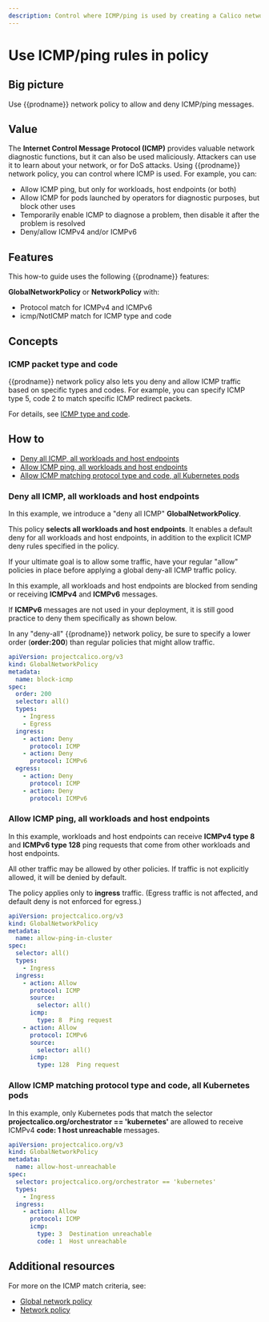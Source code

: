 ```yaml
---
description: Control where ICMP/ping is used by creating a Calico network policy to allow and deny ICMP/ping messages for workloads and host endpoints.
---
```


# Use ICMP/ping rules in policy

## Big picture

Use {{prodname}} network policy to allow and deny ICMP/ping messages.

## Value

The **Internet Control Message Protocol (ICMP)** provides valuable network diagnostic functions, but it can also be used maliciously. Attackers can use
it to learn about your network, or for DoS attacks. Using {{prodname}} network policy, you can control where ICMP is used. For example, you can:

- Allow ICMP ping, but only for workloads, host endpoints (or both)
- Allow ICMP for pods launched by operators for diagnostic purposes, but block other uses
- Temporarily enable ICMP to diagnose a problem, then disable it after the problem is resolved
- Deny/allow ICMPv4 and/or ICMPv6

## Features

This how-to guide uses the following {{prodname}} features:

**GlobalNetworkPolicy** or **NetworkPolicy** with:

- Protocol match for ICMPv4 and ICMPv6
- icmp/NotICMP match for ICMP type and code

## Concepts

### ICMP packet type and code

{{prodname}} network policy also lets you deny and allow ICMP traffic based on specific types and codes. For example, you can specify ICMP type 5, code 2 to match specific ICMP redirect packets.

For details, see [ICMP type and code](https://en.wikipedia.org/wiki/Internet_Control_Message_Protocol#Control_messages).

## How to

- [Deny all ICMP, all workloads and host endpoints](#deny-all-icmp-all-workloads-and-host-endpoints)
- [Allow ICMP ping, all workloads and host endpoints](#allow-icmp-ping-all-workloads-and-host-endpoints)
- [Allow ICMP matching protocol type and code, all Kubernetes pods](#allow-icmp-matching-protocol-type-and-code-all-Kubernetes-pods)

### Deny all ICMP, all workloads and host endpoints

In this example, we introduce a "deny all ICMP" **GlobalNetworkPolicy**.

This policy **selects all workloads and host endpoints**. It enables a default deny for all workloads and host endpoints, in addition to the explicit ICMP deny rules specified in the policy.

If your ultimate goal is to allow some traffic, have your regular "allow" policies in place before applying a global deny-all ICMP traffic policy.

In this example, all workloads and host endpoints are blocked from sending or receiving **ICMPv4** and **ICMPv6** messages.

If **ICMPv6** messages are not used in your deployment, it is still good practice to deny them specifically as shown below.

In any "deny-all" {{prodname}} network policy, be sure to specify a lower order (**order:200**) than regular policies that might allow traffic.

```yaml
apiVersion: projectcalico.org/v3
kind: GlobalNetworkPolicy
metadata:
  name: block-icmp
spec:
  order: 200
  selector: all()
  types:
    - Ingress
    - Egress
  ingress:
    - action: Deny
      protocol: ICMP
    - action: Deny
      protocol: ICMPv6
  egress:
    - action: Deny
      protocol: ICMP
    - action: Deny
      protocol: ICMPv6
```

### Allow ICMP ping, all workloads and host endpoints

In this example, workloads and host endpoints can receive **ICMPv4 type 8** and **ICMPv6 type 128** ping requests that come from other workloads and host endpoints.

All other traffic may be allowed by other policies. If traffic is not explicitly allowed, it will be denied by default.

The policy applies only to **ingress** traffic. (Egress traffic is not affected, and default deny is not enforced for egress.)

```yaml
apiVersion: projectcalico.org/v3
kind: GlobalNetworkPolicy
metadata:
  name: allow-ping-in-cluster
spec:
  selector: all()
  types:
    - Ingress
  ingress:
    - action: Allow
      protocol: ICMP
      source:
        selector: all()
      icmp:
        type: 8  Ping request
    - action: Allow
      protocol: ICMPv6
      source:
        selector: all()
      icmp:
        type: 128  Ping request
```

### Allow ICMP matching protocol type and code, all Kubernetes pods

In this example, only Kubernetes pods that match the selector **projectcalico.org/orchestrator == 'kubernetes'** are allowed to receive ICMPv4 **code: 1 host unreachable** messages.

```yaml
apiVersion: projectcalico.org/v3
kind: GlobalNetworkPolicy
metadata:
  name: allow-host-unreachable
spec:
  selector: projectcalico.org/orchestrator == 'kubernetes'
  types:
    - Ingress
  ingress:
    - action: Allow
      protocol: ICMP
      icmp:
        type: 3  Destination unreachable
        code: 1  Host unreachable
```

## Additional resources

For more on the ICMP match criteria, see:

- [Global network policy](../../reference/resources/globalnetworkpolicy.mdx)
- [Network policy](../../reference/resources/networkpolicy.mdx)
